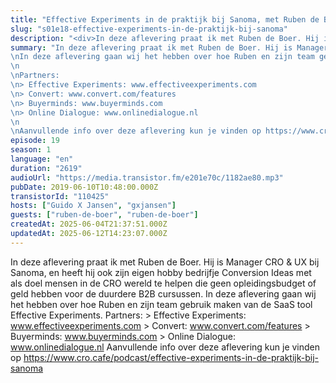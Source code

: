 ```yaml
---
title: "Effective Experiments in de praktijk bij Sanoma, met Ruben de Boer"
slug: "s01e18-effective-experiments-in-de-praktijk-bij-sanoma"
description: "<div>In deze aflevering praat ik met Ruben de Boer. Hij is Manager CRO &amp; UX bij Sanoma, en heeft hij ook zijn eigen hobby bedrijfje Conversion Ideas met als doel mensen in de CRO wereld te helpen die geen opleidingsbudget of geld hebben voor de duurdere B2B cursussen. In deze aflevering gaan wij het hebben over hoe Ruben en zijn team gebruik maken van de SaaS tool Effective Experiments. Partners: &gt; Effective Experiments: www.effectiveexperiments.com &gt; Convert: www.convert.com/features &gt; Buyerminds: www.buyerminds.com &gt; Online Dialogue: www.onlinedialogue.nl Aanvullende info over deze aflevering kun je vinden op https://www.cro.cafe/podcast/effective-experiments-in-de-praktijk-bij-sanoma</div>"
summary: "In deze aflevering praat ik met Ruben de Boer. Hij is Manager CRO & UX bij Sanoma, en heeft hij ook zijn eigen hobby bedrijfje Conversion Ideas met als doel mensen in de CRO wereld te helpen die geen opleidingsbudget of geld hebben voor de duurdere B2B cursussen.\nIn deze aflevering gaan wij het hebben over hoe Ruben en zijn team gebruik maken van de SaaS tool Effective Experiments.\n\nPartners:\n> Effective Experiments: www.effectiveexperiments.com\n> Convert: www.convert.com/features\n> Buyerminds: www.buyerminds.com\n> Online Dialogue: www.onlinedialogue.nl\n\nAanvullende info over deze aflevering kun je vinden op https://www.cro.cafe/podcast/effective-experiments-in-de-praktijk-bij-sanoma"
episode: 19
season: 1
language: "en"
duration: "2619"
audioUrl: "https://media.transistor.fm/e201e70c/1182ae80.mp3"
pubDate: 2019-06-10T10:48:00.000Z
transistorId: "110425"
hosts: ["Guido X Jansen", "gxjansen"]
guests: ["ruben-de-boer", "ruben-de-boer"]
createdAt: 2025-06-04T21:37:51.000Z
updatedAt: 2025-06-12T14:23:07.000Z
---
```


In deze aflevering praat ik met Ruben de Boer. Hij is Manager CRO & UX bij Sanoma, en heeft hij ook zijn eigen hobby bedrijfje Conversion Ideas met als doel mensen in de CRO wereld te helpen die geen opleidingsbudget of geld hebben voor de duurdere B2B cursussen. In deze aflevering gaan wij het hebben over hoe Ruben en zijn team gebruik maken van de SaaS tool Effective Experiments. Partners: > Effective Experiments: www.effectiveexperiments.com > Convert: www.convert.com/features > Buyerminds: www.buyerminds.com > Online Dialogue: www.onlinedialogue.nl Aanvullende info over deze aflevering kun je vinden op https://www.cro.cafe/podcast/effective-experiments-in-de-praktijk-bij-sanoma
